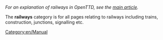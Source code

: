 

''For an explanation of railways in OpenTTD, see the [[en/Manual/Railways|main article]].''

The '''railways''' category is for all pages relating to railways including trains, construction, junctions, signalling etc.

[[Category:en/Manual]]